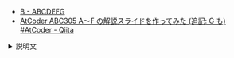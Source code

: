 
<Meta title="ABC305/ABC305-B" />
<Slide src={Png} layout="fullscreen" />

- [B \- ABCDEFG](https://atcoder.jp/contests/abc305/tasks/abc305_b)
- [AtCoder ABC305 A～F の解説スライドを作ってみた \(追記: G も\) \#AtCoder \- Qiita](https://qiita.com/hossie/items/bb08bf6abe92b2f85269)

<details>
<summary>説明文</summary>

</details>
